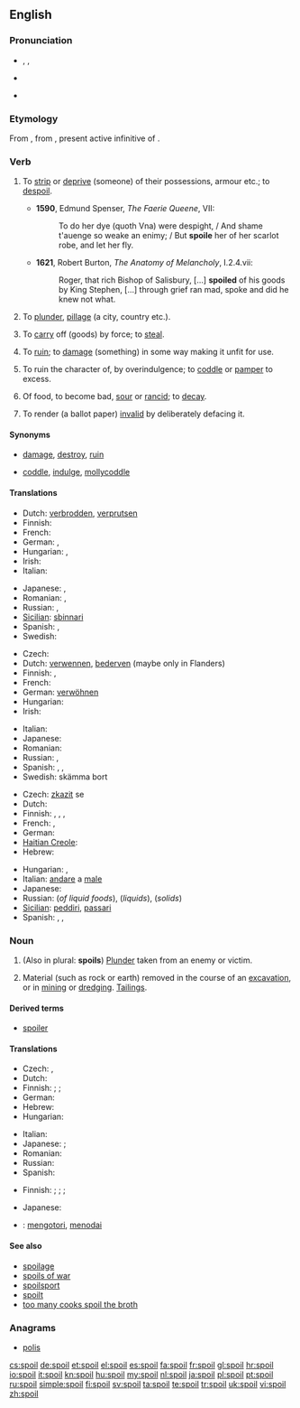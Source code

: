 ==English==

===Pronunciation===
* {{enPR|spoil}}, {{IPA|/spɔɪl/}}, {{SAMPA|/spOIl/}}
* {{audio|en-us-spoil.ogg|Audio (US)}}

* {{rhymes|ɔɪl}}

===Etymology===
From {{etyl|fro}} {{term|espoillier|lang=fro}}, from {{etyl|la}} {{term|spoliare|spoliāre||lang=la}}, present active infinitive of {{term|spolio|spoliō|pillage, ruin, spoil|lang=la}}.

===Verb===
{{en-verb|spoils|spoiling|'''[[spoiled]] '''or''' [[spoilt]]'''}}

# {{transitive|archaic}} To [[strip]] or [[deprive]] (someone) of their possessions, armour etc.; to [[despoil]]. {{defdate|from 14th c.}}
#* '''1590''', Edmund Spenser, ''The Faerie Queene'', VII:
#*: To do her dye (quoth Vna) were despight, / And shame t'auenge so weake an enimy; / But '''spoile''' her of her scarlot robe, and let her fly.
#* '''1621''', Robert Burton, ''The Anatomy of Melancholy'', I.2.4.vii:
#*: Roger, that rich Bishop of Salisbury, [...] '''spoiled''' of his goods by King Stephen, [...] through grief ran mad, spoke and did he knew not what.
# {{transitive|archaic}} To [[plunder]], [[pillage]] (a city, country etc.). {{defdate|from 14th c.}}
# {{transitive|obsolete}} To [[carry]] off (goods) by force; to [[steal]]. {{defdate|14th-19th c.}}
# {{transitive}} To [[ruin]]; to [[damage]] (something) in some way making it unfit for use. {{defdate|from 16th c.}}
# {{transitive}} To ruin the character of, by overindulgence; to [[coddle]] or [[pamper]] to excess. {{defdate|from 17th c.}}
# {{intransitive}} Of food, to become bad, [[sour]] or [[rancid]]; to [[decay]]. {{defdate|from 17th c.}}
# {{transitive}} To render (a ballot paper) [[invalid]] by deliberately defacing it. {{defdate|from 19th c.}}

====Synonyms====
* {{sense|ruin}} [[damage]], [[destroy]], [[ruin]]
* {{sense|coddle}} [[coddle]], [[indulge]], [[mollycoddle]]

====Translations====
{{trans-top|ruin}}
* Dutch: [[verbrodden]], [[verprutsen]]
* Finnish: {{t+|fi|pilata}}
* French: {{t+|fr|gâter}}
* German: {{t+|de|ruinieren}}, {{t+|de|verderben}}
* Hungarian: {{t|hu|rongál}},  {{t+|hu|tönkretesz}}
* Irish: {{t-|ga|mill|xs=Irish}}
* Italian: {{t+|it|rovinare}}
{{trans-mid}}
* Japanese: {{t|ja|台無しにする|tr=dainashi ni suru}}, {{t|ja|悪くなる|tr=warukunaru}}
* Romanian: {{t-|ro|strica}}, {{t+|ro|ruina}}
* Russian: {{t|ru|портить|tr=pórtit’}},  {{t+|ru|испортить|tr=ispórtit’}}
* [[Sicilian]]: [[sbinnari]]
* Spanish: {{t+|es|dañar}}, {{t+|es|arruinar}}
* Swedish: {{t-|sv|fördärva}}
{{trans-bottom}}

{{trans-top|to coddle or pamper}}
* Czech: {{t-|cs|rozmazlit}}
* Dutch: [[verwennen]], [[bederven]] (maybe only in Flanders)
* Finnish: {{t+|fi|pilata}}, {{t|fi|hemmotella}}
* French: {{t+|fr|gâter}}
* German: [[verwöhnen]]
* Hungarian: {{t+|hu|elkényeztet}}
* Irish: {{t-|ga|mill|xs=Irish}}
{{trans-mid}}
* Italian: {{t+|it|viziare}}
* Japanese: {{t|ja|甘やかす|tr=amayakasu}}
* Romanian: {{t|ro|răsfăța}}
* Russian: {{t+|ru|баловать|tr=balovát’, bálovat’}},  {{t|ru|избаловать|tr=izbalovát’, izbálovat’}}
* Spanish: {{t-|es|malcriar}}, {{t+|es|consentir}}, {{qualifier|Mexico}} {{t-|es|chiquear}}
* Swedish: skämma bort
{{trans-bottom}}

{{trans-top|become sour}}
* Czech: [[zkazit]] se
* Dutch: {{t+|nl|bederven}}
* Finnish: {{t+|fi|pilaantua}}, {{t|fi|hapantua}}, {{t|fi|mädäntyä}}, {{t|fi|mädätä}}
* French: {{t+|fr|gâter}}, {{t+|fr|tourner}}
* German: {{t+|de|verderben}}
* [[Haitian Creole]]: {{tø|ht|gate}}
* Hebrew: {{t-|he|התקלקל}}
{{trans-mid}}
* Hungarian: {{t|hu|megsavanyodik}},  {{t|hu|megromlik}}
* Italian: [[andare]] a [[male]] {{m}}
* Japanese: {{t|ja|腐る|tr=kusaru}}
* Russian: {{t|ru|прокиснуть}} (''of liquid foods''), {{t|ru|скиснуть}} (''liquids''), {{t|ru|испортиться}} (''solids'')
* [[Sicilian]]: [[peddiri]], [[passari]]
* Spanish: {{t-|es|agriar}}, {{t-|es|descomponerse}}, {{t-|es|echarse a perder}}
{{trans-bottom}}

===Noun===
{{en-noun}}

# (Also in plural: '''spoils''') [[plunder|Plunder]] taken from an enemy or victim.
# {{uncountable}} Material (such as rock or earth) removed in the course of an [[excavation]], or in [[mining]] or [[dredge|dredging]].  [[tailings|Tailings]].

====Derived terms====
* [[spoiler]]

====Translations====
{{trans-top|plunder taken from an enemy or victim}}
* Czech: {{t-|cs|lup|m}}, {{t-|cs|kořist|f}}
* Dutch: {{t-|nl|buit|f}}
* Finnish: {{t|fi|saalis}} {{qualifier|general}}; {{t|fi|ryöstösaalis}} {{qualifier|from robbery}}; {{t|fi|sotasaalis}} {{qualifier|in war}}
* German: {{t+|de|Beute|f}}
* Hebrew: {{t|he|שלל|m}}
* Hungarian: {{t+|hu|zsákmány}}
{{trans-mid}}
* Italian: {{t+|it|bottino|m}}
* Japanese: {{qualifier|by a rioter or soldier}} {{t|ja|略奪品|tr=ryakudatsu-hin}}; {{qualifier|by a governmental officer}} {{t|ja|利権|tr=riken}}
* Romanian: {{t-|ro|pradă}}
* Russian: {{t+|ru|трофей|m}}
* Spanish: {{t+|es|botín|m}}
{{trans-bottom}}

{{trans-top|material moved}}
* Finnish: {{t|fi|jätemassa}} {{qualifier|general}}; {{t|fi|jätemaa}} {{qualifier|excavation}}; {{t|fi|louhe}} {{qualifier|mining, quarrying}}; {{t|fi|ruoppausmassa}} {{qualifier|dredging}}
{{trans-mid}}
* Japanese: {{t|ja|廃棄物|tr=haiki-butsu}}
{{trans-bottom}}

{{checktrans}}

* {{ttbc|id}}: [[kotor|mengotori]], [[noda|menodai]]

====See also====
* [[spoilage]]
* [[spoils of war]]
* [[spoilsport]]
* [[spoilt]]<!--adjective, referring to people, ballot papers, etc-->
* [[too many cooks spoil the broth]]

===Anagrams===
* [[polis#English|polis]]

[[cs:spoil]]
[[de:spoil]]
[[et:spoil]]
[[el:spoil]]
[[es:spoil]]
[[fa:spoil]]
[[fr:spoil]]
[[gl:spoil]]
[[hr:spoil]]
[[io:spoil]]
[[it:spoil]]
[[kn:spoil]]
[[hu:spoil]]
[[my:spoil]]
[[nl:spoil]]
[[ja:spoil]]
[[pl:spoil]]
[[pt:spoil]]
[[ru:spoil]]
[[simple:spoil]]
[[fi:spoil]]
[[sv:spoil]]
[[ta:spoil]]
[[te:spoil]]
[[tr:spoil]]
[[uk:spoil]]
[[vi:spoil]]
[[zh:spoil]]